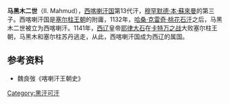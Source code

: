 '''马黑木二世'''（II. Mahmud），[[西喀喇汗国|西喀喇汗国]]第13代汗，[[穆罕默德·本·蘇來曼|穆罕默德·本·蘇來曼]]的第三子。西喀喇汗国是[[塞尔柱王朝|塞尔柱王朝]]的附庸，1132年，[[哈桑·克雷奇·桃花石汗|哈桑·克雷奇·桃花石汗]]之后，马黑木二世被立为西喀喇汗。1141年，[[西辽|西辽]]皇帝[[耶律大石|耶律大石]]在[[卡特万之战|卡特万之战]]大败塞尔柱王朝，马黑木和塞尔柱苏丹逃走，从此，西喀喇汗国成为西辽的属国。

{{start box}}
{{s-before|[[哈桑·克雷奇·桃花石汗|哈桑·克雷奇·桃花石汗]]}}
{{s-title|[[西喀喇汗国|西喀喇汗国]][[回鹘可汗列表|可汗]]|1132年—1141年}}
{{s-after|[[伊卜拉欣三世|伊卜拉欣三世]]}}
{{end box}}
==参考资料==
*魏良弢《喀喇汗王朝史》

[[Category:黑汗可汗|Category:黑汗可汗]]